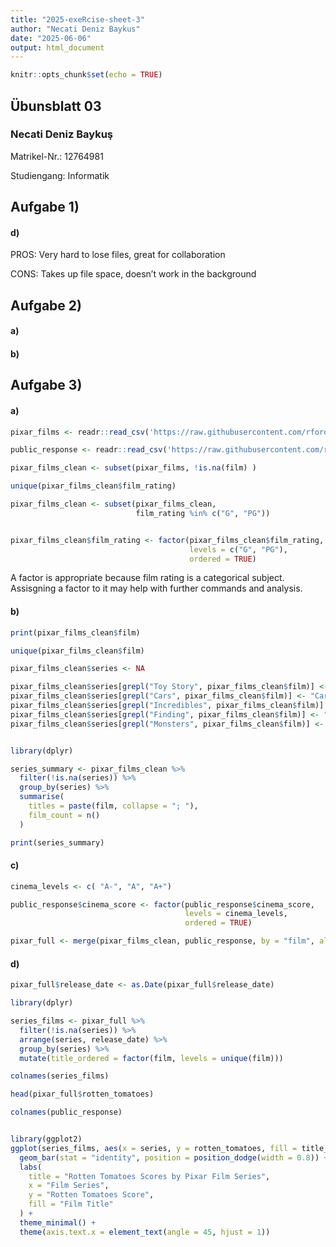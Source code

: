 ```yaml
---
title: "2025-exeRcise-sheet-3"
author: "Necati Deniz Baykus"
date: "2025-06-06"
output: html_document
---
```


```r
knitr::opts_chunk$set(echo = TRUE)
```

## Übunsblatt 03

### Necati Deniz Baykuş

Matrikel-Nr.: 12764981

Studiengang: Informatik

## Aufgabe 1)

#### d)

PROS: Very hard to lose files, great for collaboration

CONS: Takes up file space, doesn't work in the background

## Aufgabe 2)

#### a)


#### b)


## Aufgabe 3)


#### a)

```r
pixar_films <- readr::read_csv('https://raw.githubusercontent.com/rfordatascience/tidytuesday/main/data/2025/2025-03-11/pixar_films.csv')

public_response <- readr::read_csv('https://raw.githubusercontent.com/rfordatascience/tidytuesday/main/data/2025/2025-03-11/public_response.csv')
```

```r
pixar_films_clean <- subset(pixar_films, !is.na(film) )

unique(pixar_films_clean$film_rating)

pixar_films_clean <- subset(pixar_films_clean,
                            film_rating %in% c("G", "PG"))


pixar_films_clean$film_rating <- factor(pixar_films_clean$film_rating,
                                        levels = c("G", "PG"),
                                        ordered = TRUE)

```

A factor is appropriate because film rating is a categorical subject. Assisgning a factor to it may help with further commands and analysis.

#### b)
```r

print(pixar_films_clean$film)

unique(pixar_films_clean$film)

pixar_films_clean$series <- NA

pixar_films_clean$series[grepl("Toy Story", pixar_films_clean$film)] <- "Toy Story"
pixar_films_clean$series[grepl("Cars", pixar_films_clean$film)] <- "Cars"
pixar_films_clean$series[grepl("Incredibles", pixar_films_clean$film)] <- "The Incredibles"
pixar_films_clean$series[grepl("Finding", pixar_films_clean$film)] <- "Finding"
pixar_films_clean$series[grepl("Monsters", pixar_films_clean$film)] <- "Monsters, Inc."


library(dplyr)

series_summary <- pixar_films_clean %>%
  filter(!is.na(series)) %>%
  group_by(series) %>%
  summarise(
    titles = paste(film, collapse = "; "),
    film_count = n()
  )

print(series_summary)

```

#### c)
```r
cinema_levels <- c( "A-", "A", "A+")

public_response$cinema_score <- factor(public_response$cinema_score,
                                       levels = cinema_levels,
                                       ordered = TRUE)

pixar_full <- merge(pixar_films_clean, public_response, by = "film", all.x= TRUE)

```

#### d)
```r

pixar_full$release_date <- as.Date(pixar_full$release_date)

library(dplyr)

series_films <- pixar_full %>%
  filter(!is.na(series)) %>%   
  arrange(series, release_date) %>%
  group_by(series) %>%
  mutate(title_ordered = factor(film, levels = unique(film)))

colnames(series_films)

head(pixar_full$rotten_tomatoes)

colnames(public_response)


library(ggplot2)
ggplot(series_films, aes(x = series, y = rotten_tomatoes, fill = title_ordered)) +
  geom_bar(stat = "identity", position = position_dodge(width = 0.8)) +
  labs(
    title = "Rotten Tomatoes Scores by Pixar Film Series",
    x = "Film Series",
    y = "Rotten Tomatoes Score",
    fill = "Film Title"
  ) +
  theme_minimal() +
  theme(axis.text.x = element_text(angle = 45, hjust = 1))
```